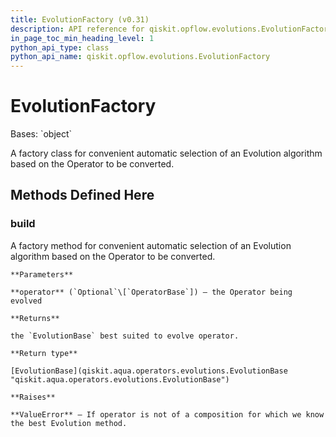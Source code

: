 ```yaml
---
title: EvolutionFactory (v0.31)
description: API reference for qiskit.opflow.evolutions.EvolutionFactory in qiskit v0.31
in_page_toc_min_heading_level: 1
python_api_type: class
python_api_name: qiskit.opflow.evolutions.EvolutionFactory
---
```


# EvolutionFactory

<Class id="qiskit.opflow.evolutions.EvolutionFactory" isDedicatedPage={true} github="https://github.com/qiskit/qiskit/tree/stable/0.18/qiskit/opflow/evolutions/evolution_factory.py" signature="EvolutionFactory" modifiers="class">
  Bases: `object`

  A factory class for convenient automatic selection of an Evolution algorithm based on the Operator to be converted.

  ## Methods Defined Here

  <span id="qiskit-opflow-evolutions-evolutionfactory-build" />

  ### build

  <Function id="qiskit.opflow.evolutions.EvolutionFactory.build" signature="EvolutionFactory.build(operator=None)" modifiers="static">
    A factory method for convenient automatic selection of an Evolution algorithm based on the Operator to be converted.

    **Parameters**

    **operator** (`Optional`\[`OperatorBase`]) – the Operator being evolved

    **Returns**

    the `EvolutionBase` best suited to evolve operator.

    **Return type**

    [EvolutionBase](qiskit.aqua.operators.evolutions.EvolutionBase "qiskit.aqua.operators.evolutions.EvolutionBase")

    **Raises**

    **ValueError** – If operator is not of a composition for which we know the best Evolution method.
  </Function>
</Class>

